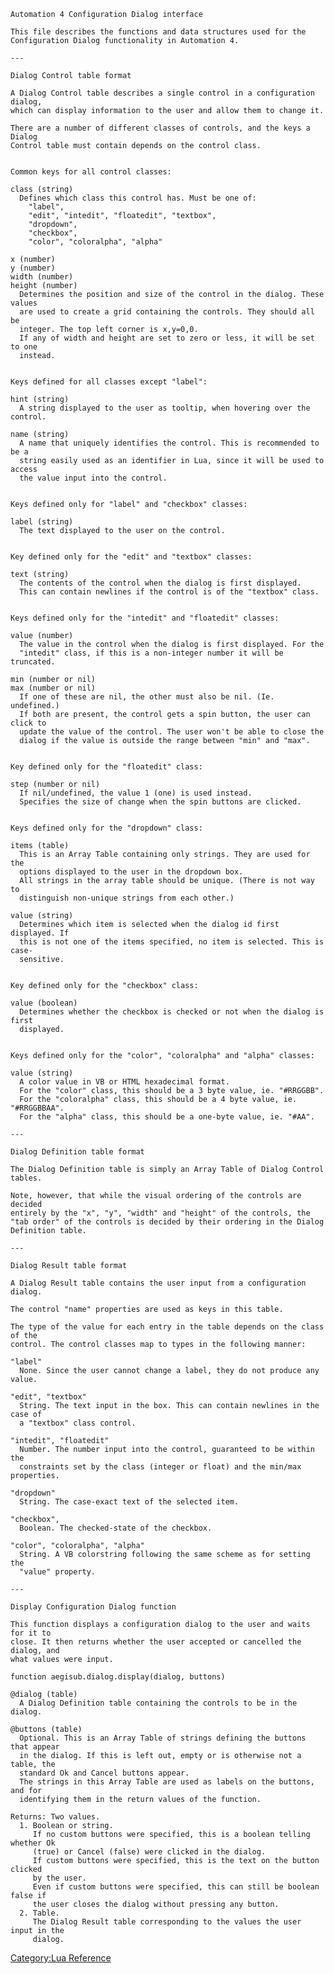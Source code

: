 {{todo|Wikify this}}

<pre>Automation 4 Configuration Dialog interface

This file describes the functions and data structures used for the
Configuration Dialog functionality in Automation 4.

---

Dialog Control table format

A Dialog Control table describes a single control in a configuration dialog,
which can display information to the user and allow them to change it.

There are a number of different classes of controls, and the keys a Dialog
Control table must contain depends on the control class.


Common keys for all control classes:

class (string)
  Defines which class this control has. Must be one of:
    "label",
    "edit", "intedit", "floatedit", "textbox",
    "dropdown",
    "checkbox",
    "color", "coloralpha", "alpha"

x (number)
y (number)
width (number)
height (number)
  Determines the position and size of the control in the dialog. These values
  are used to create a grid containing the controls. They should all be
  integer. The top left corner is x,y=0,0.
  If any of width and height are set to zero or less, it will be set to one
  instead.


Keys defined for all classes except "label":

hint (string)
  A string displayed to the user as tooltip, when hovering over the control.

name (string)
  A name that uniquely identifies the control. This is recommended to be a
  string easily used as an identifier in Lua, since it will be used to access
  the value input into the control.


Keys defined only for "label" and "checkbox" classes:

label (string)
  The text displayed to the user on the control.


Key defined only for the "edit" and "textbox" classes:

text (string)
  The contents of the control when the dialog is first displayed.
  This can contain newlines if the control is of the "textbox" class.


Keys defined only for the "intedit" and "floatedit" classes:

value (number)
  The value in the control when the dialog is first displayed. For the
  "intedit" class, if this is a non-integer number it will be truncated.

min (number or nil)
max (number or nil)
  If one of these are nil, the other must also be nil. (Ie. undefined.)
  If both are present, the control gets a spin button, the user can click to
  update the value of the control. The user won't be able to close the
  dialog if the value is outside the range between "min" and "max".
  

Key defined only for the "floatedit" class:

step (number or nil)
  If nil/undefined, the value 1 (one) is used instead.
  Specifies the size of change when the spin buttons are clicked.


Keys defined only for the "dropdown" class:

items (table)
  This is an Array Table containing only strings. They are used for the
  options displayed to the user in the dropdown box.
  All strings in the array table should be unique. (There is not way to
  distinguish non-unique strings from each other.)

value (string)
  Determines which item is selected when the dialog id first displayed. If
  this is not one of the items specified, no item is selected. This is case-
  sensitive.


Key defined only for the "checkbox" class:

value (boolean)
  Determines whether the checkbox is checked or not when the dialog is first
  displayed.


Keys defined only for the "color", "coloralpha" and "alpha" classes:

value (string)
  A color value in VB or HTML hexadecimal format.
  For the "color" class, this should be a 3 byte value, ie. "#RRGGBB".
  For the "coloralpha" class, this should be a 4 byte value, ie. "#RRGGBBAA".
  For the "alpha" class, this should be a one-byte value, ie. "#AA".

---

Dialog Definition table format

The Dialog Definition table is simply an Array Table of Dialog Control tables.

Note, however, that while the visual ordering of the controls are decided
entirely by the "x", "y", "width" and "height" of the controls, the
"tab order" of the controls is decided by their ordering in the Dialog
Definition table.

---

Dialog Result table format

A Dialog Result table contains the user input from a configuration dialog.

The control "name" properties are used as keys in this table.

The type of the value for each entry in the table depends on the class of the
control. The control classes map to types in the following manner:

"label"
  None. Since the user cannot change a label, they do not produce any value.

"edit", "textbox"
  String. The text input in the box. This can contain newlines in the case of
  a "textbox" class control.

"intedit", "floatedit"
  Number. The number input into the control, guaranteed to be within the
  constraints set by the class (integer or float) and the min/max properties.

"dropdown"
  String. The case-exact text of the selected item.

"checkbox",
  Boolean. The checked-state of the checkbox.

"color", "coloralpha", "alpha"
  String. A VB colorstring following the same scheme as for setting the
  "value" property.

---

Display Configuration Dialog function

This function displays a configuration dialog to the user and waits for it to
close. It then returns whether the user accepted or cancelled the dialog, and
what values were input.

function aegisub.dialog.display(dialog, buttons)

@dialog (table)
  A Dialog Definition table containing the controls to be in the dialog.

@buttons (table)
  Optional. This is an Array Table of strings defining the buttons that appear
  in the dialog. If this is left out, empty or is otherwise not a table, the
  standard Ok and Cancel buttons appear.
  The strings in this Array Table are used as labels on the buttons, and for
  identifying them in the return values of the function.

Returns: Two values.
  1. Boolean or string.
     If no custom buttons were specified, this is a boolean telling whether Ok
     (true) or Cancel (false) were clicked in the dialog.
     If custom buttons were specified, this is the text on the button clicked
     by the user.
	 Even if custom buttons were specified, this can still be boolean false if
	 the user closes the dialog without pressing any button.
  2. Table.
     The Dialog Result table corresponding to the values the user input in the
     dialog.</pre>

[[Category:Lua Reference]]